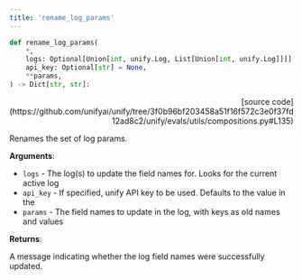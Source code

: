 ```yaml
---
title: 'rename_log_params'
---
```


```python
def rename_log_params(
    *,
    logs: Optional[Union[int, unify.Log, List[Union[int, unify.Log]]]] = None,
    api_key: Optional[str] = None,
    **params,
) -> Dict[str, str]:
```

<p align="right">[source code](https://github.com/unifyai/unify/tree/3f0b96bf203458a51f16f572c3e0f37fd12ad8c2/unify/evals/utils/compositions.py#L135)</p>

Renames the set of log params.

**Arguments**:

- `logs` - The log(s) to update the field names for. Looks for the current active log
- `api_key` - If specified, unify API key to be used. Defaults to the value in the
- `params` - The field names to update in the log, with keys as old names and values



**Returns**:

A message indicating whether the log field names were successfully updated.